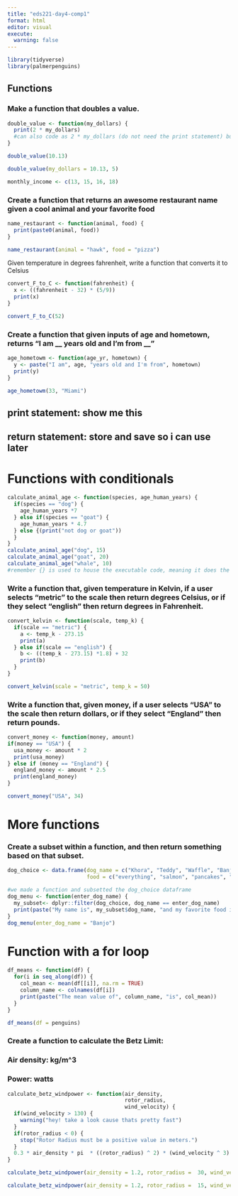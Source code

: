 ```yaml
---
title: "eds221-day4-comp1"
format: html
editor: visual
execute: 
  warning: false
---
```


```r
library(tidyverse)
library(palmerpenguins)
```



## Functions

### Make a function that doubles a value.

```r
double_value <- function(my_dollars) {
  print(2 * my_dollars)
  #can also code as 2 * my_dollars (do not need the print statement) but this is storing it as well
}
```

```r
double_value(10.13)
```

```r
double_value(my_dollars = 10.13, 5)

monthly_income <- c(13, 15, 16, 18)
```

### Create a function that returns an awesome restaurant name given a cool animal and your favorite food

```r
name_restaurant <- function(animal, food) {
  print(paste0(animal, food))
}

name_restaurant(animal = "hawk", food = "pizza")
```

Given temperature in degrees fahrenheit, write a function that converts it to Celsius

```r
convert_F_to_C <- function(fahrenheit) {
  x <- ((fahrenheit - 32) * (5/9))
  print(x)
}

convert_F_to_C(52)
```

### Create a function that given inputs of age and hometown, returns "I am \_\_ years old and I'm from \_\_"

```r
age_hometowm <- function(age_yr, hometown) {
  y <- paste("I am", age, "years old and I'm from", hometown)
  print(y)
}

age_hometowm(33, "Miami")
```

## print statement: show me this

## return statement: store and save so i can use later

# Functions with conditionals

```r
calculate_animal_age <- function(species, age_human_years) {
  if(species == "dog") {
    age_human_years *7
  } else if(species == "goat") {
    age_human_years * 4.7
  } else {(print("not dog or goat"))
  }
}
calculate_animal_age("dog", 15)
calculate_animal_age("goat", 20)
calculate_animal_age("whale", 10)
#remember {} is used to house the executable code, meaning it does the calculations or whatever you want it to do
```

### Write a function that, given temperature in Kelvin, if a user selects "metric" to the scale then return degrees Celsius, or if they select "english" then return degrees in Fahrenheit.

```r
convert_kelvin <- function(scale, temp_k) {
  if(scale == "metric") {
    a <- temp_k - 273.15
    print(a)
  } else if(scale == "english") {
    b <- ((temp_k - 273.15) *1.8) + 32
    print(b)
  }
}

convert_kelvin(scale = "metric", temp_k = 50)
```

### Write a function that, given money, if a user selects "USA" to the scale then return dollars, or if they select "England" then return pounds.

```r
convert_money <- function(money, amount)
if(money == "USA") {
  usa_money <- amount * 2
  print(usa_money)
} else if (money == "England") {
  england_money <- amount * 2.5
  print(england_money)
}

convert_money("USA", 34)
```

# More functions

### Create a subset within a function, and then return something based on that subset.

```r
dog_choice <- data.frame(dog_name = c("Khora", "Teddy", "Waffle", "Banjo", "Tallie"), 
                         food = c("everything", "salmon", "pancakes", "chicken", "enchiladas"))

```

```r
#we made a function and subsetted the dog_choice dataframe
dog_menu <- function(enter_dog_name) {
  my_subset<- dplyr::filter(dog_choice, dog_name == enter_dog_name)
  print(paste("My name is", my_subset$dog_name, "and my favorite food is", my_subset$food))
}
dog_menu(enter_dog_name = "Banjo")
```

# Function with a for loop
```r

df_means <- function(df) {
  for(i in seq_along(df)) {
    col_mean <- mean(df[[i]], na.rm = TRUE)
    column_name <- colnames(df[i])
    print(paste("The mean value of", column_name, "is", col_mean))
  }
}
```

```r
df_means(df = penguins)
```

### Create a function to calculate the Betz Limit:

### Air density: kg/m^3

### Power: watts
```r
calculate_betz_windpower <- function(air_density, 
                                     rotor_radius, 
                                     wind_velocity) {
  if(wind_velocity > 130) {
    warning("hey! take a look cause thats pretty fast")
  }
  if(rotor_radius < 0) {
    stop("Rotor Radius must be a positive value in meters.")
  }
  0.3 * air_density * pi  * ((rotor_radius) ^ 2) * (wind_velocity ^ 3)
}
```

```r
calculate_betz_windpower(air_density = 1.2, rotor_radius =  30, wind_velocity = 50)
```

```r
calculate_betz_windpower(air_density = 1.2, rotor_radius =  15, wind_velocity = 150)
```



